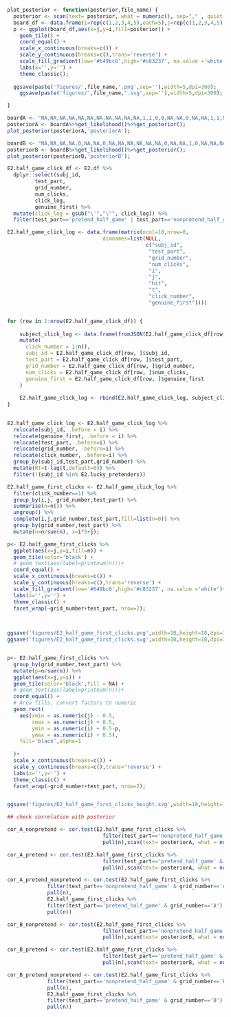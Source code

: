 
```r


plot_posterior <- function(posterior,file_name) {
  posterior <- scan(text= posterior, what = numeric(), sep="," , quiet = TRUE);
  board_df <- data.frame(i=rep(c(1,2,3,4,5),each=5),j=rep(c(1,2,3,4,5),5),posterior=posterior);
  p <- ggplot(board_df,aes(x=j,y=i,fill=posterior)) +
    geom_tile() +
    coord_equal() +
    scale_x_continuous(breaks=c()) +
    scale_y_continuous(breaks=c(),trans='reverse') +
    scale_fill_gradient(low='#649bc8',high='#c83237', na.value ='white')+
    labs(x='',y='') +
    theme_classic();
  
  ggsave(paste('figures/',file_name,'.png',sep=''),width=5,dpi=300);
    ggsave(paste('figures/',file_name,'.svg',sep=''),width=5,dpi=300);

}

boardA <- "NA,NA,NA,NA,NA,NA,NA,NA,NA,NA,NA,1,1,0,0,NA,NA,0,NA,NA,1,1,NA,NA,NA"
posteriorA <- boardA%>%get_likelihood()%>%get_posterior();
plot_posterior(posteriorA,'posteriorA');

boardB <- "NA,NA,NA,NA,0,NA,NA,0,NA,NA,NA,NA,NA,NA,0,NA,NA,1,0,NA,NA,NA,1,NA,1"
posteriorB <- boardB%>%get_likelihood()%>%get_posterior();
plot_posterior(posteriorB,'posteriorB');

```

```r

E2.half_game_click_df <- E2.df %>%
  dplyr::select(subj_id, 
         test_part, 
         grid_number, 
         num_clicks,
         click_log,
         genuine_first) %>%
  mutate(click_log = gsub("\'","\"", click_log)) %>%
  filter(test_part=='pretend_half_game' | test_part=='nonpretend_half_game');

E2.half_game_click_log <- data.frame(matrix(ncol=10,nrow=0, 
                               dimnames=list(NULL, 
                                             c("subj_id",
                                              "test_part", 
                                              "grid_number", 
                                              "num_clicks",
                                              "i",
                                              "j",
                                              "hit",
                                              "t",
                                              "click_number",
                                              "genuine_first"))))


for (row in 1:nrow(E2.half_game_click_df)) {
  
    subject_click_log <- data.frame(fromJSON(E2.half_game_click_df[row, ]$click_log)) %>%
    mutate(
      click_number = 1:n(),
      subj_id = E2.half_game_click_df[row, ]$subj_id,
      test_part = E2.half_game_click_df[row, ]$test_part,
      grid_number = E2.half_game_click_df[row, ]$grid_number,
      num_clicks = E2.half_game_click_df[row, ]$num_clicks,
      genuine_first = E2.half_game_click_df[row, ]$genuine_first
    )
    
    E2.half_game_click_log <- rbind(E2.half_game_click_log, subject_click_log);
}
    

E2.half_game_click_log <- E2.half_game_click_log %>%
  relocate(subj_id, .before = i) %>%
  relocate(genuine_first, .before = i) %>% 
  relocate(test_part, .before=i) %>% 
  relocate(grid_number, .before=i) %>% 
  relocate(click_number, .before=i) %>%
  group_by(subj_id,test_part,grid_number) %>%
  mutate(RT=t-lag(t,default=0)) %>%
  filter(!(subj_id %in% E2.lucky_pretenders))

```

```r

E2.half_game_first_clicks <- E2.half_game_click_log %>%
  filter(click_number==1) %>%
  group_by(i,j, grid_number,test_part) %>%
  summarise(n=n()) %>%
  ungroup() %>%
  complete(i,j,grid_number,test_part,fill=list(n=0)) %>%
  group_by(grid_number,test_part) %>%
  mutate(n=n/sum(n), x=i*5+j);

p<- E2.half_game_first_clicks %>%
  ggplot(aes(x=j,y=i,fill=n)) +
  geom_tile(color='black') +
  # geom_text(aes(label=printnum(n)))+
  coord_equal() +
  scale_x_continuous(breaks=c()) +
  scale_y_continuous(breaks=c(),trans='reverse') +
  scale_fill_gradient(low='#649bc8',high='#c83237', na.value ='white')+
  labs(x='',y='') +
  theme_classic() + 
  facet_wrap(~grid_number+test_part, nrow=2);

  

ggsave('figures/E2_half_game_first_clicks.png',width=10,height=10,dpi=300)
ggsave('figures/E2_half_game_first_clicks.svg',width=10,height=10,dpi=300)


p<- E2.half_game_first_clicks %>%
  group_by(grid_number,test_part) %>%
  mutate(p=n/sum(n)) %>%
  ggplot(aes(x=j,y=i)) +
  geom_tile(color='black',fill = NA) +
  # geom_text(aes(label=printnum(n)))+
  coord_equal() +
  # Area fills, convert factors to numeric
  geom_rect(
    aes(xmin = as.numeric(j) - 0.5, 
        xmax = as.numeric(j) + 0.5,
        ymin = as.numeric(i) + 0.5-p,
        ymax = as.numeric(i) + 0.5),
    fill='black',alpha=1
    
  )+
  scale_x_continuous(breaks=c()) +
  scale_y_continuous(breaks=c(),trans='reverse') +
  labs(x='',y='') +
  theme_classic() + 
  facet_wrap(~grid_number+test_part, nrow=2);


ggsave('figures/E2_half_game_first_clicks_height.svg',width=10,height=10,dpi=300)

## check correlation with posterior

cor_A_nonpretend <- cor.test(E2.half_game_first_clicks %>%
                               filter(test_part=='nonpretend_half_game' & grid_number=='A') %>% 
                               pull(n),scan(text= posteriorA, what = numeric(), sep="," , quiet = TRUE));

cor_A_pretend <- cor.test(E2.half_game_first_clicks %>%
                               filter(test_part=='pretend_half_game' & grid_number=='A') %>% 
                               pull(n),scan(text= posteriorA, what = numeric(), sep="," , quiet = TRUE));

cor_A_pretend_nonpretend <- cor.test(E2.half_game_first_clicks %>%
             filter(test_part=='nonpretend_half_game' & grid_number=='A') %>% 
             pull(n), 
             E2.half_game_first_clicks %>%
             filter(test_part=='pretend_half_game' & grid_number=='A') %>% 
             pull(n))

cor_B_nonpretend <- cor.test(E2.half_game_first_clicks %>%
                               filter(test_part=='nonpretend_half_game' & grid_number=='B') %>% 
                               pull(n),scan(text= posteriorB, what = numeric(), sep="," , quiet = TRUE));

cor_B_pretend <- cor.test(E2.half_game_first_clicks %>%
                               filter(test_part=='pretend_half_game' & grid_number=='B') %>% 
                               pull(n),scan(text= posteriorB, what = numeric(), sep="," , quiet = TRUE));

cor_B_pretend_nonpretend <- cor.test(E2.half_game_first_clicks %>%
             filter(test_part=='nonpretend_half_game' & grid_number=='B') %>% 
             pull(n), 
             E2.half_game_first_clicks %>%
             filter(test_part=='pretend_half_game' & grid_number=='B') %>% 
             pull(n))

```
